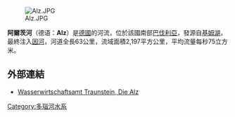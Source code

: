 [[Image:Alz.JPG|right]]

'''阿爾茨河'''（德语：'''Alz'''）是[[德國|德國]]的河流，位於該國南部[[巴伐利亞|巴伐利亞]]，發源自[[基姆湖|基姆湖]]，最終注入[[因河|因河]]，河道全長63公里，流域面積2,197平方公里，平均流量每秒75立方米。

==外部連結==
* [https://web.archive.org/web/20070310151838/http://www.wwa-ts.bayern.de/daten/fliessgew_alz.htm Wasserwirtschaftsamt Traunstein, Die Alz] {{de icon}}

{{Germany-geo-stub}}
[[Category:多瑙河水系|Category:多瑙河水系]]
